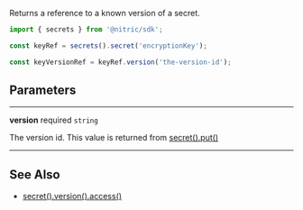 Returns a reference to a known version of a secret.

```javascript
import { secrets } from '@nitric/sdk';

const keyRef = secrets().secret('encryptionKey');

const keyVersionRef = keyRef.version('the-version-id');
```

## Parameters

---

**version** required `string`

The version id. This value is returned from [secret().put()](./secret-put)

---

## See Also

- [secret().version().access()](./secret-version-access)
